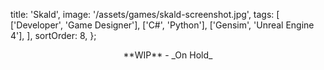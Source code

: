   title: 'Skald',
  image: '/assets/games/skald-screenshot.jpg',
  tags: [
    ['Developer', 'Game Designer'],
    ['C#', 'Python'],
    ['Gensim', 'Unreal Engine 4'],
  ],
  sortOrder: 8,
};

<center>**WIP** - _On Hold_</center>

